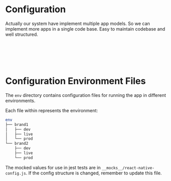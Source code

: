 # Configuration


Actually our system have implement multiple app models. So we can implement
more apps in a single code base. Easy to maintain codebase and well
structured.

<Appname packageName={true} background={true} />


<Tabs groupId="type" queryString>
  <TabItem value="android" label="Android">
    <Android />
  </TabItem>
  <TabItem value="ios" label="iOS">
    <IOS />
  </TabItem>
  <TabItem value="web" label="Web">
    <Animation animation={"coming-soon"} />
  </TabItem>
  <TabItem value="desktop" label="Desktop">
    <Animation animation={"coming-soon"} />
  </TabItem>
</Tabs>

<br></br>
<br></br>

# Configuration Environment Files

The `env` directory contains configuration files for running the app in
different environments.

Each file within represents the environment:

```bash
env
├── brand1
│   ├── dev
│   ├── live
│   └── prod
└── brand2
    ├── dev
    ├── live
    └── prod
```

The mocked values for use in jest tests are in
`__mocks__/react-native-config.js`. If the config structure is changed, remember
to update this file.
